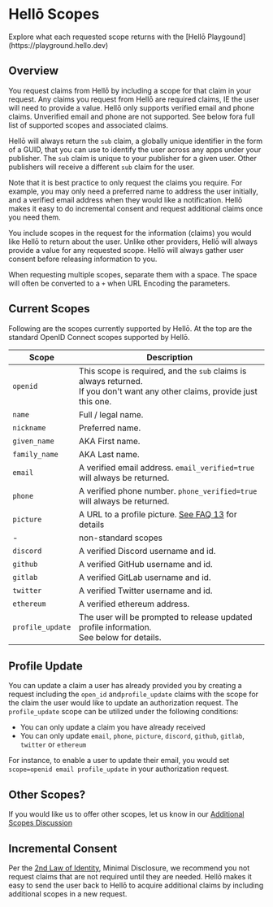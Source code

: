 
# Hellō Scopes

<Callout type="info" emoji="🦆">
Explore what each requested scope returns with the [Hellō Playgound](https://playground.hello.dev)
</Callout>

## Overview

You request claims from Hellō by including a scope for that claim in your request. Any claims you request from Hellō are required claims, IE the user will need to provide a value. Hellō only supports verified email and phone claims. Unverified email and phone are not supported. See below fora full list of supported scopes and associated claims. 

Hellō will always return the `sub` claim, a globally unique identifier in the form of a GUID, that you can use to identify the user across any apps under your publisher. The `sub` claim is unique to your publisher for a given user. Other publishers will receive a different `sub` claim for the user.

Note that it is best practice to only request the claims you require. For example, you may only need a preferred name to address the user initially, and a verified email address when they would like a notification. Hellō makes it easy to do incremental consent and request additional claims once you need them.


You include scopes in the request for the information (claims) you would like Hellō to return about the user. Unlike other providers, Hellō will always provide a value for any requested scope. Hellō will always gather user consent before releasing information to you. 

When requesting multiple scopes, separate them with a space. The space will often be converted to a `+` when URL Encoding the parameters.


## Current Scopes

Following are the scopes currently supported by Hellō. At the top are the standard OpenID Connect scopes supported by Hellō.

|Scope|Description|
|---|---|
|`openid`|This scope is required, and the `sub` claims is always returned.<br/>If you don't want any other claims, provide just this one.|
|`name`|Full / legal name.|
|`nickname`|Preferred name.|
|`given_name`|AKA First name.|
|`family_name`|AKA Last name.|
|`email`|A verified email address. `email_verified=true` will always be returned.|
|`phone`|A verified phone number. `phone_verified=true` will always be returned.|
|`picture`|A URL to a profile picture. [See FAQ 13](/faqs/#_13-what-can-i-do-with-the-picture-url-i-receive) for details|
| - | non-standard scopes |
|`discord`|A verified Discord username and id.|
|`github`|A verified GitHub username and id.|
|`gitlab`|A verified GitLab username and id.|
|`twitter`|A verified Twitter username and id.|
|`ethereum`|A verified ethereum address.|
|`profile_update`|The user will be prompted to release updated profile information.<br/> See below for details.|


## Profile Update
You can update a claim a user has already provided you by creating a request including the `open_id` and`profile_update` claims with the scope for the claim the user would like to update an authorization request.
The `profile_update` scope can be utilized under the following conditions:
- You can only update a claim you have already received
- You can only update `email`, `phone`, `picture`, `discord`, `github`, `gitlab`, `twitter` or `ethereum`

For instance, to enable a user to update their email, you would set `scope=openid email profile_update` in your authorization request.


## Other Scopes?

If you would like us to offer other scopes, let us know in our [Additional Scopes Discussion](https://github.com/hellocoop/hello.dev/discussions/4)

## Incremental Consent

Per the [2nd Law of Identity](https://www.identityblog.com/?p=352), Minimal Disclosure, we recommend you not request claims that are not required until they are needed. Hellō makes it easy to send the user back to Hellō to acquire additional claims by including additional scopes in a new request.


